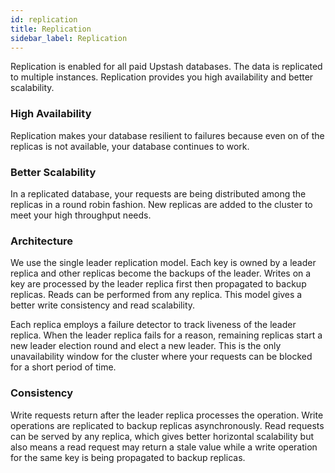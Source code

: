 ```yaml
---
id: replication
title: Replication
sidebar_label: Replication
---
```


Replication is enabled for all paid Upstash databases. The data is replicated to multiple instances. Replication provides you high availability and better scalability.


### High Availability

Replication makes your database resilient to failures because even on of the replicas is not available, your database continues to work.


### Better Scalability

In a replicated database, your requests are being distributed among the replicas in a round robin fashion. New replicas are added to the cluster to meet your high throughput needs.


### Architecture

We use the single leader replication model. Each key is owned by a leader replica and other replicas become the backups of the leader. Writes on a key are processed by the leader replica first then propagated to backup replicas. Reads can be performed from any replica. This model gives a better write consistency and read scalability.

Each replica employs a failure detector to track liveness of the leader replica. When the leader replica fails for a reason, remaining replicas start a new leader election round and elect a new leader. This is the only unavailability window for the cluster where your requests can be blocked for a short period of time.

### Consistency

Write requests return after the leader replica processes the operation. Write operations are replicated to backup replicas asynchronously. Read requests can be served by any replica, which gives better horizontal scalability but also means a read request may return a stale value while a write operation for the same key is being propagated to backup replicas.
